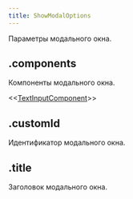 ```yaml
---
title: ShowModalOptions
---
```


Параметры модального окна.

## .components

Компоненты модального окна.

<MdnRef dataType="Array" />\<<MdnRef dataType="Array" />\<[TextInputComponent](textinputcomponent.mdx)>>

## .customId

Идентификатор модального окна.

<MdnRef dataType="String" />

## .title

Заголовок модального окна.

<MdnRef dataType="String" />
